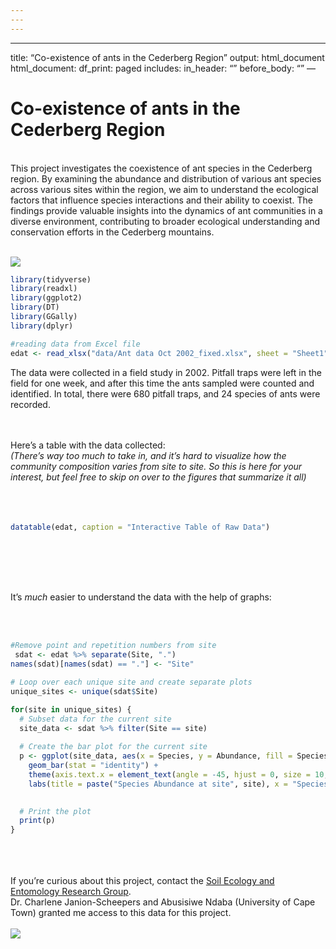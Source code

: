 ```yaml
---
---
---
```


------------------------------------------------------------------------
       
title: "Co-existence of ants in the Cederberg Region"
output: html_document 
html_document: 
 df_print: paged
 includes: 
  in_header: "" 
  before_body: ""
---

# Co-existence of ants in the Cederberg Region

\
This project investigates the coexistence of ant species in the Cederberg region. By examining the abundance and distribution of various ant species across various sites within the region, we aim to understand the ecological factors that influence species interactions and their ability to coexist. The findings provide valuable insights into the dynamics of ant communities in a diverse environment, contributing to broader ecological understanding and conservation efforts in the Cederberg mountains.\
\

![](ANTS.png)

```r

library(tidyverse)
library(readxl) 
library(ggplot2)
library(DT)
library(GGally)
library(dplyr)

#reading data from Excel file
edat <- read_xlsx("data/Ant data Oct 2002_fixed.xlsx", sheet = "Sheet1")   
```

The data were collected in a field study in 2002. Pitfall traps were left in the field for one week, and after this time the ants sampled were counted and identified. In total, there were 680 pitfall traps, and 24 species of ants were recorded.\
\
\

Here's a table with the data collected:\
*(There's way too much to take in, and it's hard to visualize how the community composition varies from site to site. So this is here for your interest, but feel free to skip on over to the figures that summarize it all)*\
\
\
\

```r
datatable(edat, caption = "Interactive Table of Raw Data")
```
\
\
\
\

It's *much* easier to understand the data with the help of graphs:\

\
\

```r
#Remove point and repetition numbers from site
 sdat <- edat %>% separate(Site, ".")
names(sdat)[names(sdat) == "."] <- "Site"

# Loop over each unique site and create separate plots
unique_sites <- unique(sdat$Site)

for(site in unique_sites) {
  # Subset data for the current site
  site_data <- sdat %>% filter(Site == site)
  
  # Create the bar plot for the current site
  p <- ggplot(site_data, aes(x = Species, y = Abundance, fill = Species)) +
    geom_bar(stat = "identity") +
    theme(axis.text.x = element_text(angle = -45, hjust = 0, size = 10, margin = margin(t = 5)), legend.position="none") +  
    labs(title = paste("Species Abundance at site", site), x = "Species", y = "Abundance") 

  
  # Print the plot
  print(p)
}

```

\
\
\
If you're curious about this project, contact the [Soil Ecology and Entomology Research Group](https://seer.org.za/).\
Dr. Charlene Janion-Scheepers and Abusisiwe Ndaba (University of Cape Town) granted me access to this data for this project.\
\
![](ANTS.png)
